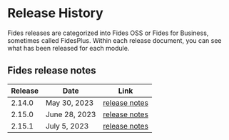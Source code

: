 
# Release History

Fides releases are categorized into Fides OSS or Fides for Business, sometimes called FidesPlus. Within each release document, you can see what has been released for each module.

## Fides release notes

| Release | Date | Link|
|------------- | ------------- | -------------| 
| 2.14.0 | May 30, 2023 | [release notes](/releases/fides-2-X/2-14) | 
| 2.15.0 | June 28, 2023 | [release notes](/releases/fides-2-X/2-15) |
| 2.15.1 | July 5, 2023 | [release notes](/releases/fides-2-X/2-15-1) | 